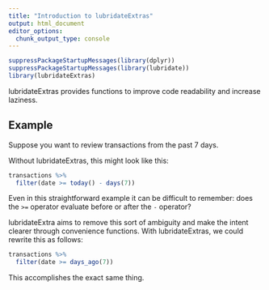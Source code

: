 ```yaml
---
title: "Introduction to lubridateExtras"
output: html_document
editor_options: 
  chunk_output_type: console
---
```


```r
suppressPackageStartupMessages(library(dplyr))
suppressPackageStartupMessages(library(lubridate))
library(lubridateExtras)
```

lubridateExtras provides functions to improve code readability and increase laziness.

## Example

Suppose you want to review transactions from the past 7 days.

Without lubridateExtras, this might look like this:

```r
transactions %>%
  filter(date >= today() - days(7))
```

Even in this straightforward example it can be difficult to remember: does the `>=` operator evaluate before or after the `-` operator?

lubridateExtra aims to remove this sort of ambiguity and make the intent clearer through convenience functions. With lubridateExtras, we could rewrite this as follows:

```r
transactions %>%
  filter(date >= days_ago(7))
```

This accomplishes the exact same thing.
